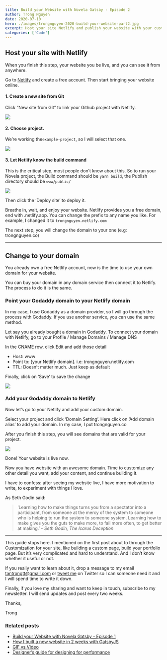 ```yaml
---
title: Build your Website with Novela Gatsby - Episode 2
author: Trong Nguyen
date: 2020-07-10
hero: ./images/trongnguyen-2020-build-your-website-part2.jpg
excerpt: Host your site Netlify and publish your website with your custom domain
categories: ['Code']
---
```


## Host your site with Netlify
When you finish this step, your website you be live, and you can see it from anywhere.

Go to [Netlify](https://www.netlify.com) and create a free account. Then start bringing your website online.

#### 1. Create a new site from Git

Click “New site from Git” to link your Github project with Netlify.

<div class="Image__Small">
  <img src="./images/trongnguyen-2020-build-your-website-part2-1.jpg" />
</div>


#### 2. Choose project.
We’re working the`example-project`, so I will select that one.

<div class="Image__Small">
  <img src="./images/trongnguyen-2020-build-your-website-part2-2.jpg" />
</div>

#### 3. Let Netlify know the build command
This is the critical step, most people don’t know about this.
So to run your Novela project, the Build command should be `yarn build`, the Publish directory should be `www/public/`

<div class="Image__Small">
  <img src="./images/trongnguyen-2020-build-your-website-part2-3.jpg" />
</div>

Then click the ‘Deploy site’ to deploy it.

Breathe in, wait, and enjoy your website. Netlify provides you a free domain, end with .netlify.app. You can change the prefix to any name you like. For example, I changed it to `trongnguyen.netlify.com`

The next step, you will change the domain to your one (e.g: trongnguyen.co)

---

## Change to your domain

You already own a free Netlify account, now is the time to use your own domain for your website.

You can buy your domain in any domain service then connect it to Netlify. The process to do it is the same.

### Point your Godaddy domain to your Netlify domain

In my case, I use Godaddy as a domain provider, so I will go through the process with Godaddy. If you use another service, you can use the same method.

Let say you already bought a domain in Godaddy. To connect your domain with Netlify, go to your Profile / Manage Domains / Manage DNS

In the CNAME row, click Edit and add those detail
- Host: www
- Point to: [your Netlify domain]. i.e: trongnguyen.netlify.com
- TTL: Doesn’t matter much. Just keep as default

Finally, click on ‘Save’ to save the change
<div class="Image__Small">
  <img src="./images/trongnguyen-2020-build-your-website-part2-4.jpg" />
</div>

### Add your Godaddy domain to Netlify

Now let’s go to your Netlify and add your custom domain.

Select your project and click ‘Domain Setting’. Here click on ‘Add domain alias’ to add your domain. In my case, I put trongnguyen.co

After you finish this step, you will see domains that are valid for your project.

<div class="Image__Small">
  <img src="./images/trongnguyen-2020-build-your-website-part2-5.jpg" />
</div>

Done! Your website is live now.

Now you have 	 website with an awesome domain. Time to customize any other detail you want, add your content, and continue building it.

I have to confess: after seeing my website live, I have more motivation to write, to experiment with things I love.

As Seth Godin said:

> ‘Learning how to make things turns you from a spectator into a participant, from someone at the mercy of the system to someone who is helping to run the system to someone system.
> Learning how to make gives you the guts to make more, to fail more often, to get better at making.’
> <cite>- Seth Godin, The Icarus Deception</cite>

---

This guide stops here. I mentioned on the first post about to through the Customization for your site, like building a custom page, build your portfolio page. But it’s very complicated and hard to understand. And I don’t know whether it useful or not.

If you really want to learn about it, drop a message to my email tantrongtt@gmail.com or [tweet me](https://twitter.com/trongawesome) on Twitter so I can someone need it and I will spend time to write it down.   

Finally, if you love my sharing and want to keep in touch, subscribe to my newsletter. I will send updates and post every two weeks.

Thanks,

Trong

### Related posts
- [Build your Website with Novela Gatsby - Episode 1](https://trongnguyen.co/build-your-website-with-novela-gatsby-episode-1)
- [How I built a new website in 2 weeks with GatsbyJS](https://trongnguyen.co/how-i-built-a-new-website-in-2-weeks-with-gatsbyjs)
- [GIF vs Video](https://trongnguyen.co/gif-vs-video)
- [Designer’s guide for designing for performance](https://trongnguyen.co/designer-s-guide-for-designing-for-performance-part-1)
